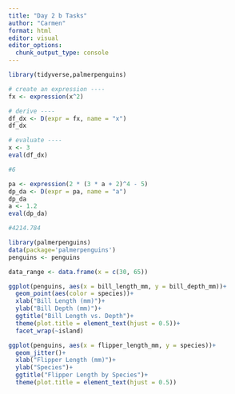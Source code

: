 ```yaml
---
title: "Day 2 b Tasks"
author: "Carmen"
format: html
editor: visual
editor_options: 
  chunk_output_type: console
---
```


```r
library(tidyverse,palmerpenguins)
```

```r
# create an expression ----
fx <- expression(x^2)

# derive ----
df_dx <- D(expr = fx, name = "x")
df_dx

# evaluate ----
x <- 3
eval(df_dx)

#6
```

```r
pa <- expression(2 * (3 * a + 2)^4 - 5)
dp_da <- D(expr = pa, name = "a")
dp_da
a <- 1.2
eval(dp_da)

#4214.784
```

```r
library(palmerpenguins)
data(package='palmerpenguins')
penguins <- penguins
```

```r
data_range <- data.frame(x = c(30, 65))

ggplot(penguins, aes(x = bill_length_mm, y = bill_depth_mm))+
  geom_point(aes(color = species))+
  xlab("Bill Length (mm)")+
  ylab("Bill Depth (mm)")+
  ggtitle("Bill Length vs. Depth")+
  theme(plot.title = element_text(hjust = 0.5))+
  facet_wrap(~island)
```

```r
ggplot(penguins, aes(x = flipper_length_mm, y = species))+
  geom_jitter()+
  xlab("Flipper Length (mm)")+
  ylab("Species")+
  ggtitle("Flipper Length by Species")+
  theme(plot.title = element_text(hjust = 0.5))
```


